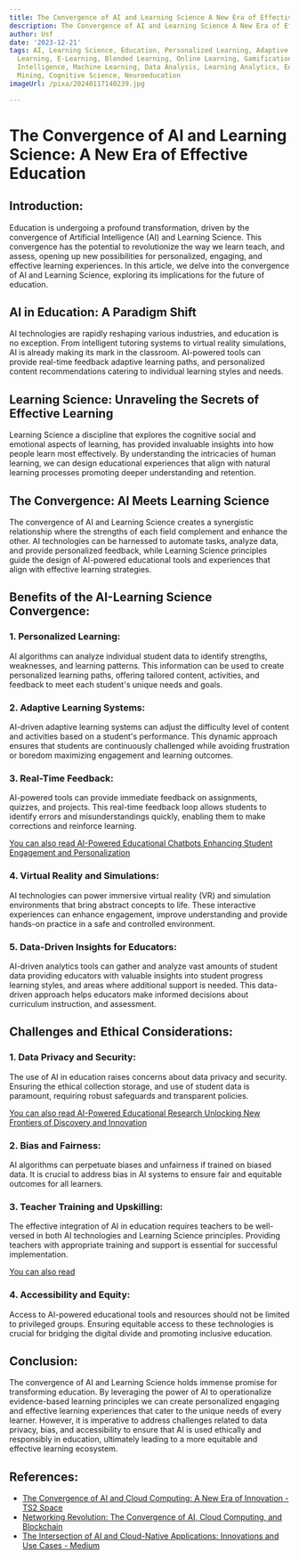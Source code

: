```yaml
---
title: The Convergence of AI and Learning Science A New Era of Effective Education
description: The Convergence of AI and Learning Science A New Era of Effective Education
author: Usf
date: '2023-12-21'
tags: AI, Learning Science, Education, Personalized Learning, Adaptive Learning, Technology-Enhanced
  Learning, E-Learning, Blended Learning, Online Learning, Gamification, Artificial
  Intelligence, Machine Learning, Data Analysis, Learning Analytics, Educational Data
  Mining, Cognitive Science, Neuroeducation
imageUrl: /pixa/20240117140239.jpg

---
```

# The  Convergence  of AI and Learning Science: A  New Era of Effective Education

## Introduction:

Education is undergoing  a profound transformation, driven by the convergence of Artificial Intelligence (AI) and Learning Science. This convergence has the potential to  revolutionize the way we  learn teach, and assess, opening  up new possibilities for personalized, engaging, and effective learning experiences. In this article, we delve into  the convergence of AI and Learning Science, exploring its implications for the future of education.

## AI in  Education: A Paradigm Shift

AI technologies are rapidly reshaping various industries, and  education is no exception. From  intelligent tutoring systems to virtual reality simulations, AI is already making its mark in the classroom. AI-powered tools can provide real-time  feedback adaptive learning paths, and personalized content recommendations catering to individual learning styles and needs.

## Learning Science: Unraveling the Secrets of Effective Learning

Learning Science a discipline that explores the cognitive social and emotional aspects of  learning, has provided invaluable insights into how people learn  most effectively. By understanding the intricacies of human learning, we can design educational experiences that align with natural learning processes promoting deeper understanding and retention.

## The  Convergence: AI Meets Learning Science 

The convergence of AI and Learning Science creates a synergistic relationship where the strengths of each field complement and enhance the other. AI technologies  can be harnessed to automate tasks, analyze data, and provide  personalized feedback, while Learning  Science principles guide  the design of AI-powered educational tools and experiences that align with effective learning strategies.

## Benefits of the AI-Learning Science Convergence:

### 1. Personalized  Learning:

AI algorithms can analyze individual student data to identify strengths,  weaknesses, and learning patterns. This information can be used to create personalized  learning paths, offering  tailored content, activities,  and feedback to meet each student's unique needs and goals.

### 2. Adaptive Learning Systems:

AI-driven adaptive  learning systems can adjust the difficulty level of content and activities based on a student's performance. This dynamic approach  ensures that  students are  continuously challenged while avoiding frustration  or boredom maximizing engagement and learning outcomes.

### 3. Real-Time Feedback:

AI-powered tools can  provide immediate feedback on assignments, quizzes, and projects. This real-time feedback loop allows  students to  identify errors and misunderstandings quickly, enabling them to make corrections and  reinforce learning.

[You  can also  read AI-Powered  Educational Chatbots  Enhancing Student Engagement and Personalization](AI-Powered%20Educational%20Chatbots%20Enhancing%20Student%20Engagement%20and%20Personalization)


### 4. Virtual Reality and Simulations:

AI technologies can power immersive virtual reality  (VR) and simulation environments that bring abstract concepts to life. These interactive experiences can enhance engagement, improve understanding and provide hands-on practice in a safe and controlled environment.

### 5. Data-Driven Insights for Educators:

AI-driven analytics  tools can gather and  analyze vast amounts of  student data providing educators with  valuable insights into  student progress learning styles, and areas where additional support is  needed. This data-driven approach helps educators make informed decisions about curriculum instruction, and assessment.

## Challenges and Ethical Considerations:

### 1. Data Privacy and Security:

The use of AI in education raises  concerns about  data privacy and  security.  Ensuring the ethical collection storage, and use  of  student data  is paramount, requiring robust safeguards and transparent policies.

[You can also read AI-Powered  Educational  Research Unlocking New Frontiers of Discovery and Innovation](AI-Powered%20Educational%20Research%20Unlocking%20New%20Frontiers%20of%20Discovery%20and%20Innovation)


### 2.  Bias and Fairness:

AI algorithms can perpetuate biases and  unfairness  if trained on biased data. It is crucial to address bias in  AI systems to ensure fair and equitable outcomes for all learners.

### 3. Teacher Training and  Upskilling:

The effective integration of AI in education requires teachers to be well-versed in both AI technologies  and Learning Science principles. Providing teachers  with appropriate training and support is essential for successful implementation.

[You can also read ]()


### 4. Accessibility and Equity:

Access  to  AI-powered educational tools and resources should not be limited  to  privileged groups. Ensuring equitable access to these technologies is crucial for bridging the digital divide and promoting inclusive education.

## Conclusion:

The convergence of AI and Learning Science holds immense promise for transforming education. By leveraging  the power of AI to operationalize evidence-based learning principles we can create personalized engaging and  effective learning experiences that cater to  the unique needs of every learner. However, it is imperative  to address challenges related to data privacy, bias, and accessibility to ensure that  AI is used ethically and responsibly in education, ultimately leading to a more equitable and effective learning ecosystem.

## References:
- [The Convergence of AI and Cloud Computing: A New Era of Innovation - TS2 Space](https://ts2.space/en/the-convergence-of-ai-and-cloud-computing-a-new-era-of-innovation/)
- [Networking Revolution: The Convergence of AI, Cloud Computing, and Blockchain](https://www.linkedin.com/pulse/networking-revolution-convergence-ai-cloud-computing-blockchain-ziqce?trk=article-ssr-frontend-pulse_more-articles_related-content-card)
- [The Intersection of AI and Cloud-Native Applications: Innovations and Use Cases - Medium](https://medium.com/@steve.cooper_85934/the-intersection-of-ai-and-cloud-native-applications-innovations-and-use-cases-fb5a9c94d2ce)
